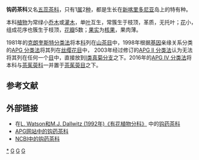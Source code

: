 {{Automatic taxobox
| taxon = Oncothecaceae
| authority = [[Kobuski|Kobuski]] ex [[Airy_Shaw|Airy Shaw]], 1964
| type genus = [[钩药茶属|钩药茶属]] （''Oncotheca''）
| type genus authority = Baill. (1891)
| subdivision_ranks = [[属|属]]
| subdivision = 1属2种，见正文
}}

'''钩药茶科'''{{r|apgiii科属}}又名[[五蕊茶科|五蕊茶科]]，只有1[[属|属]]2[[种|种]]，都是生长在[[新喀里多尼亚|新喀里多尼亚]]岛上的特有种。

本科[[植物|植物]]为常绿小[[乔木|乔木]]或[[灌木|灌木]]，单[[叶|叶]]互生，常簇生于枝顶，革质，无托叶；[[花|花]]小，组成花序也簇生于枝顶，[[花瓣|花瓣]]5数；[[果实|果实]]为[[核果|核果]]，果肉薄。

1981年的[[克朗奎斯特分类法|克朗奎斯特分类法]]将本[[科|科]]列在[[山茶目|山茶目]]中，1998年根据[[基因|基因]]亲缘关系分类的[[APG_分类法|APG 分类法]]将其列在[[丝缨花目|丝缨花目]]中， 2003年经过修订的[[APG_II_分类法|APG II 分类法]]认为无法将其列在任何一个[[目_(生物)|目]]中，直接放到[[I类真菊分支|I类真菊分支]]之下{{r|apgii}}。2016年的[[APG_IV_分类法|APG IV 分类法]]将本科与[[茶茱萸科|茶茱萸科]]一并置于[[茶茱萸目|茶茱萸目]]之下。{{r|apgiv}}


==参考文献==
{{reflist|refs=
<ref name="apgii">{{Cite journal |last=Angiosperm Phylogeny Group |year=2003 |title=An update of the Angiosperm Phylogeny Group classification for the orders and families of flowering plants: APG II |journal=Botanical Journal of the Linnean Society |volume=141 |issue=4 |pages=399–436 |url=http://onlinelibrary.wiley.com/doi/10.1046/j.1095-8339.2003.t01-1-00158.x/abstract |doi=10.1046/j.1095-8339.2003.t01-1-00158.x |access-date=2016-06-05 |archive-date=2017-09-08 |archive-url=https://web.archive.org/web/20170908063343/http://onlinelibrary.wiley.com/doi/10.1046/j.1095-8339.2003.t01-1-00158.x/abstract |dead-url=no }}</ref>

<ref name="apgiv">{{Cite journal |last=Angiosperm Phylogeny Group |year=2016 |title=An update of the Angiosperm Phylogeny Group classification for the orders and families of flowering plants: APG IV |journal=Botanical Journal of the Linnean Society |volume=181 |issue=1 |pages=1–20 |url=http://onlinelibrary.wiley.com/doi/10.1111/boj.12385/abstract |doi=10.1111/boj.12385 |access-date=2016-06-05 |archive-date=2018-03-05 |archive-url=https://web.archive.org/web/20180305111633/http://onlinelibrary.wiley.com/doi/10.1111/boj.12385/abstract |dead-url=no }}</ref>

<ref name="apgiii科属">{{Cite journal |last=刘冰, 叶建飞, 刘夙, 汪远, 杨永, 赖阳均, 曾刚, 林秦文 |year=2016 |title=中国被子植物科属概览: 依据APG III系统 |journal=生物多样性 |volume=23 |issue=2 |pages=225-231 |url=http://www.biodiversity-science.net/CN/abstract/abstract9992.shtml |doi=10.17520/biods.2015052 |deadurl=yes |archiveurl=https://web.archive.org/web/20150505064115/http://www.biodiversity-science.net/CN/abstract/abstract9992.shtml |archivedate=2015-05-05 }}</ref>
}}

== 外部链接 ==
* 在[http://delta-intkey.com/angio/ L. Watson和M.J. Dallwitz (1992年)《有花植物分科》] {{Wayback|url=http://delta-intkey.com/angio/ |date=20070103200438 }}中的[http://delta-intkey.com/angio/www/oncothec.htm 钩药茶科] {{Wayback|url=http://delta-intkey.com/angio/www/oncothec.htm |date=20190929033045 }}
* [http://www.mobot.org/MOBOT/Research/APWeb/orders/garryalesweb.htm#Oncothecaceae APG网站中的钩药茶科] {{Wayback|url=http://www.mobot.org/MOBOT/Research/APWeb/orders/garryalesweb.htm#Oncothecaceae |date=20081201183043 }}
* [http://www.ncbi.nlm.nih.gov/Taxonomy/Browser/wwwtax.cgi?lin=s&p=has_linkout&id=85233 NCBI中的钩药茶科] {{Wayback|url=http://www.ncbi.nlm.nih.gov/Taxonomy/Browser/wwwtax.cgi?lin=s&p=has_linkout&id=85233 |date=20191206200805 }}

{{taxonbar}}
[[Category:钩药茶科|*]]
[[Category:植物科名|G]]
[[Category:茶茱萸目|G]]
[[Category:1964年描述的分类群|G]]